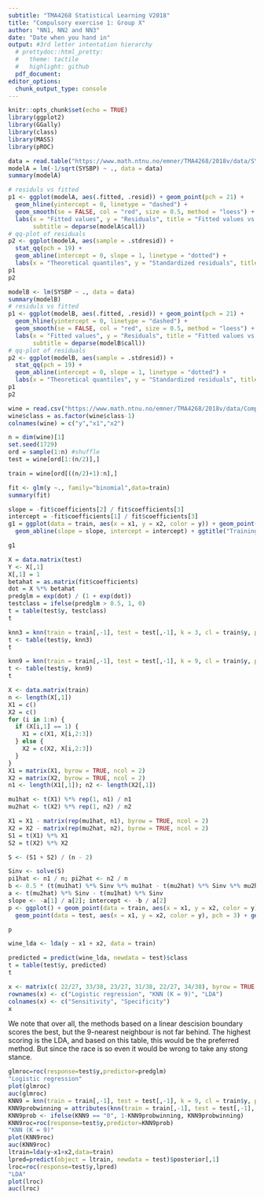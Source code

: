 ```yaml
---
subtitle: "TMA4268 Statistical Learning V2018"
title: "Compulsory exercise 1: Group X"
author: "NN1, NN2 and NN3"
date: "Date when you hand in"
output: #3rd letter intentation hierarchy
  # prettydoc::html_pretty:
  #   theme: tactile
  #   highlight: github
  pdf_document:
editor_options: 
  chunk_output_type: console
---
```


```r
knitr::opts_chunk$set(echo = TRUE)
library(ggplot2)
library(GGally)
library(class)
library(MASS)
library(pROC)
```

\section*{Problem 2 - Linear regression} 
```r
data = read.table("https://www.math.ntnu.no/emner/TMA4268/2018v/data/SYSBPreg3uid.txt")
modelA = lm(-1/sqrt(SYSBP) ~ ., data = data)
summary(modelA)
```

\section*{a)}

\begin{itemize}

\item The fittet model has the equation $\hat{Y} = X\hat{\beta}$, where $\hat{\beta} = (X^TX)^{-1}X^TY$, X is the $n \times (p + 1)$ design matrix, and Y is the corresponding response values.

\item "Estimate" is the estimated coeffictients obtaining the minimum residual square error with the data set. The "intercept" is the constant term in the regression model.

\item The "standard error" is the estimated standard deviation in the estimated coefficients. It is given as the square root of $\hat{Var}(\hat{{\beta}_{j}}) = c_{jj}{\hat{\sigma}}^2$, where $c_{ij} = ((X^TX)^{-1})_{ij}$ and ${\hat{\sigma}}^2 = (Y - \hat{Y})^T(Y - \hat{Y}) / (n - p - 1)$.

\item The "t value" is for every coefficent $j$, $\frac{ \hat{{\beta}_j} }{ \sqrt{c_{jj}} \hat{ \sigma } }$ which is t distributed with $n - p - 1$ degrees of freedom under the assumtion that $H_0$ is true, that is, ${\beta}_j$ truly is $0$. "Pr(t > |t|)" is then the probability of obeserving such an extreme t value given that $H_0$ is true. Hence Pr(>|t|) $:= P(|T_{n - p - 1}| \geq |\frac{ \hat{{\beta}_j} }{ \sqrt{c_{jj}} \hat{ \sigma } }|) = 2P(T_{n - p - 1} \geq |\frac{ \hat{{\beta}_j} }{ \sqrt{c_{jj}} \hat{ \sigma } }|)$.

\item The "Residual standard error" is our estimate for the standard deviation of Y. The standard error squared is given as ${ \hat{\sigma} }^2 = (Y - \hat{Y})^T(Y - \hat{Y}) / (n - p - 1)$.

\item The "F - statistic" is used to check the hypothesis of all betas being 0. In the table it is given as $\frac{(TSS - RSS) / p} {RSS / (n - p - 1)}$, which is Fisher distributed with degrees of freedom $p$ and $n - p - 1$, where $TSS := \sum_{i = 1}^{n}(y_i - \bar{y})^2$, and $RSS := \sum_{i = 1}^{n}(y_i - \hat{y}_i)^2$.

\end{itemize}

\subsection{b)}

\begin{itemize}

\item The proportion of variability explained by the model is given by the $R^2 -$ statistic $:= (TSS - RSS) / TSS$, here being equal to 0.2494. Hence our model explains approximately $25\%$ of the variance in the response value.

\end{itemize}
```r
# residuls vs fitted
p1 <- ggplot(modelA, aes(.fitted, .resid)) + geom_point(pch = 21) + 
  geom_hline(yintercept = 0, linetype = "dashed") + 
  geom_smooth(se = FALSE, col = "red", size = 0.5, method = "loess") + 
  labs(x = "Fitted values", y = "Residuals", title = "Fitted values vs. residuals",
       subtitle = deparse(modelA$call))
# qq-plot of residuals
p2 <- ggplot(modelA, aes(sample = .stdresid)) +
  stat_qq(pch = 19) + 
  geom_abline(intercept = 0, slope = 1, linetype = "dotted") +
  labs(x = "Theoretical quantiles", y = "Standardized residuals", title = "Normal Q-Q", subtitle = deparse(modelA$call))
p1
p2
```
\begin{itemize}

\item Looking at the plot of residuals vs. fitted values we note that it does not appear to be a correlation between the value of the response and the variance of the response, and the mean appears to be 0. This fits well with the assumtion of the noise being normally distributed with mean 0 and constant variance.

The QQ-plots strengthens our belief in this assumtion, as the points form a linear line.

\end{itemize}

```r
modelB <- lm(SYSBP ~ ., data = data)
summary(modelB)
# residuls vs fitted
p1 <- ggplot(modelB, aes(.fitted, .resid)) + geom_point(pch = 21) + 
  geom_hline(yintercept = 0, linetype = "dashed") + 
  geom_smooth(se = FALSE, col = "red", size = 0.5, method = "loess") + 
  labs(x = "Fitted values", y = "Residuals", title = "Fitted values vs. residuals",
       subtitle = deparse(modelB$call))
# qq-plot of residuals
p2 <- ggplot(modelB, aes(sample = .stdresid)) +
  stat_qq(pch = 19) + 
  geom_abline(intercept = 0, slope = 1, linetype = "dotted") +
  labs(x = "Theoretical quantiles", y = "Standardized residuals", title = "Normal Q-Q", subtitle = deparse(modelB$call))
p1
p2
```

\begin{itemize}

\item Looking at the diagnostic plots of model B we note that the values in the residuals vs. fitted values plot does not appear to be scattered evenly around the $x$-axis, where the greatest deviances appear to be in the postitive half plane. The QQ-plot also suggests that these residuals are not normally distributed, and thus the regression model fails, and the inference in the summary is not valid. We note that the RSE is considerably larger as well, but since the response is different, it is hard to directly compare. Clearly we prefer model A to make inference about systolic blood pressure, for this model follows the regression error assumptions, where model B fails.

\end{itemize}

\subsection*{c)}

\begin{itemize}

\item The estimate for ${\hat{\beta}}_{BMI}$ is $3.087\cdot 10^{-4}$. 

\item We interpret the estimated coefficient ${\hat{\beta}}_{BMI}$ as the coefficient of the variable containing the value of BMI in the linear expression for $-1 / \sqrt{SYSBP}$, that is, the impact of change in BMI on the response

\[
{\hat{\beta}}_{BMI} = \frac{\partial (-1/\sqrt{SYSBP)}}{\partial BMI}
\]

\item Since ${\hat{\beta}}_{BMI} \sim N({\beta}_{BMI}, {\sigma}^2c_{BMI})$, where $c_{BMI} := \textrm{diagonal entry corresponding to BMI of }(X^TX)^{-1}$ we have

\[
\frac{ {(\hat{\beta}}_{BMI} - {\beta}_{BMI}) / (\sigma \sqrt{c_{BMI}}) }{ \sqrt{ \frac{1}{{\sigma}^2} RSS / (n - p - 1) } } = \frac{ {\hat{\beta}}_{BMI} - {\beta}_{BMI} }{\sqrt{\frac{RSS}{n - p - 1}c_{BMI}}} \sim T_{n - p - 1}
\]

It follows that

\[
Pr({\beta}_{BMI} \in ({\hat{\beta}}_{BMI} - {\hat{\sigma}} \sqrt{c_{BMI}} t_{0.995, 2593}, {\hat{\beta}}_{BMI} - {\hat{\sigma}} \sqrt{c_{BMI}} t_{0.005, 2593} )) = 0.99
\]

Setting $t_{0.005, 2593} = -2.577727$ and $t_{0.995, 2593} = 2.577727$, we compute the interval to be $(2.325282\cdot 10^{-4}, 3.848718\cdot 10^{-4})$. This interval tells us that with probability $0.99$, the true value of the coefficient is contained in this interval.

\item We note that if $H_0$ is true, the center of the t distribution for prediction of $\hat{\beta}_{BMI}$ would be $0$, but the degrees of freedom the same as for this prediction. Hence, a $99\%$ prediction interval for the estimated coefficient would in this case be $(-|2.325282\cdot 10^{-4} -  3.087\cdot 10^{-4}|, |3.848718\cdot 10^{-4} - 3.087\cdot 10^{-4}|) = (-7.61718\cdot 10^{-5}, 7.61718\cdot 10^{-5})$. Clearly our observed value is outside the interval, meaning that the p value must be less than or equal to $0.01$.

\end{itemize}

\section*{d)}

\begin{itemize}

\item Model A predicts the response of these values to be $-0.08667246$, which corresponds to a SYSBP of $133.1183$. 

\item Let $\tilde{Y_0}$ be a new observation of $-1 / \sqrt{SYSBP}$ corresponding to the point ${x_0}$. Since we have $\tilde{Y_0} - {x_0}^T\beta \sim N(0, {\sigma}^2(1 + {x_0}^T(X^TX)^{-1}{x_0}))$ we get

\[
\frac{(\tilde{Y_0} - {x_0}^T\hat{\beta}) / (\sigma \sqrt{1 + {x_0}^T(X^TX)^{-1}x_0})}{\sqrt{\frac{1}{{\sigma}^2} RSS / (n - p - 1)}} = \frac{ \tilde{Y_0} - {x_0}^T\hat{\beta} }{ \hat{\sigma}\sqrt{1 + {x_0}^T(X^TX)^{-1}x_0} } \sim T_{n - p - 1}
\]

letting $\tilde{Y_0} = -\frac{1}{\sqrt{Y_0}}$ we obtain the following prediction interval for SYSBP at $x_0$

\[
Pr(Y_0 \in \bigg( \frac{1} {({x_0}^T\hat{\beta} + \hat{\sigma}kt_{0.05, 2593})^2 }, \frac{1} {({x_0}^T\hat{\beta} + \hat{\sigma} kt_{0.95, 2593})^2}\bigg) ) = 0.90, \\ k = \sqrt{1 + {x_0}^T(X^TX)^{-1}x_0}
\]

Setting $t_{0.05, 2593} = -1.645441$ and $t_{0.95, 2593} = 1.645441$ we compute the following prediction interval $(107.9250, 168.2845)$. 

\item This interval is very large numericaly but also in the state of the person having this blood pressure. It ranges from healty to close to lethal, and it is just a $90\%$ prediction interval. In other words it is not particularly useful. 

\end{itemize}

\section*{Problem 3 - Classification}

\section*{a)}

\begin{itemize}

\item We want to show that $\textrm{logit}(p_i)=\log(\frac{p_i}{1-p_i})$ is a linear function, where $p_i=\frac{e^{\beta_0+\beta_1x_{i1}+\beta_2 x_{i2}}}{1+e^{\beta_0+\beta_1x_{i1}+\beta_2 x_{i2}}}$. We see that 

\[
1-p_i=1-\frac{e^{\beta_0+\beta_1x_{i1}+\beta_2 x_{i2}}}{1+e^{\beta_0+\beta_1x_{i1}+\beta_2 x_{i2}}}=\frac{1}{1+e^{\beta_0+\beta_1x_{i1}+\beta_2 x_{i2}}}.
\]

and thus

\[
\textrm{logit}(p_i)=\log\bigg(\frac{p_i}{1-p_i}\bigg)=\log\Bigg(\frac{\frac{e^{\beta_0+\beta_1x_{i1}+\beta_2 x_{i2}}}{1+e^{\beta_0+\beta_1x_{i1}+\beta_2 x_{i2}}}}{\frac{1}{1+e^{\beta_0+\beta_1x_{i1}+\beta_2 x_{i2}}}}\Bigg)= \log(e^{\beta_0+\beta_1x_{i1}+\beta_2 x_{i2}})=\beta_0+\beta_1x_{i1}+\beta_2 x_{i2}.
\]

So $\textrm{logit}(p_i)$ is linear.

\end{itemize}

```r
wine = read.csv("https://www.math.ntnu.no/emner/TMA4268/2018v/data/Comp1Wine.csv",sep=" ")
wine$class = as.factor(wine$class-1)
colnames(wine) = c("y","x1","x2")

n = dim(wine)[1]
set.seed(1729) 
ord = sample(1:n) #shuffle
test = wine[ord[1:(n/2)],]

train = wine[ord[((n/2)+1):n],]

fit <- glm(y ~., family="binomial",data=train)
summary(fit)
```

\begin{itemize}

\item $\hat{\beta_1}$ and $\hat{\beta_2}$ can be interpreted as how the odds vary with $x_{i1}$, $x_{i2}$ respectively. The odds is given as $\frac{p_i}{1-p_i}$. If the covariate $x_{i1}$ is increased by one unit, the odds is multiplied by $\exp(\beta_1)$. The same is true for $x_{i2}$ and $\exp(\beta_2)$. $hat{\beta}_i, \ i = 0, 1, 2$ and are estimates for the parameters $\beta$ in the model, and are estimated by maximum likelihood on the training data.

\item We find the formula for the class boundary by solving $\hat{Pr}(Y = 1| X) = 0.5$. This gives 

\[
  \frac{e^{\hat{\beta_0}+\hat{\beta_1}x_{i1}+\hat{\beta_2} x_{i2}}}{1+e^{\hat{\beta_0}+\hat{\beta_1}x_{i1}+\hat{\beta_2} x_{i2}}} = 0.5,
\]

so

\[
  0.5e^{\hat{\beta_0}+\hat{\beta_1}x_{i1}+\hat{\beta_2} x_{i2}}=0.5.
\]

This means that we need $\hat{\beta_0}+\hat{\beta_1}x_{i1}+\hat{\beta_2}x_{i2} = 0$. Thus

\[
x_2 = -\frac{\hat{\beta_0}}{\hat{\beta_2}} - \frac{\hat{\beta_1}}{\hat{\beta_2}}x_1,
\]

and we see that the boundary is linear.

\item The training data is plotted with the class boundary.

\end{itemize}

```r
slope = -fit$coefficients[2] / fit$coefficients[3]
intercept = -fit$coefficients[1] / fit$coefficients[3]
g1 = ggplot(data = train, aes(x = x1, y = x2, color = y)) + geom_point(data = train, pch = 3) +
  geom_abline(slope = slope, intercept = intercept) + ggtitle("Training data and logistic boundary")

g1
```

\begin{itemize}

\item From the summary we find that $\hat{\beta_0} = 2.1431$, $\hat{\beta_1} = 0.3245$, $\hat{\beta_2} = -1.9216$. The probability of class 1 given $x_1 = 17$ and $x_2 = 3$ is then

\[
p = \frac{e^{\hat{\beta_0}+\hat{\beta_1}x_{1}+\hat{\beta_2} x_{2}}}{1+e^{\hat{\beta_0}+\hat{\beta_1}x_{1}+\hat{\beta_2} x_{2}}} = 0.8693.
\]

The interpretation of this is that based on the model, the probability of this point belonging to class one is $86.9\%$.

\item The predicted probabilities for the test set is visualized in a confusion matrix with a cut-off of $0.5$. The sensitivity is then $22 / 27 = 0.8148$, and specificity is $33 / 38 = 0.8684$. Since the sensitivity and specificity is high, the classification model appears to fit the dataset well. Perhaps a linear boundary is fitting.

\end{itemize}

```r
X = data.matrix(test)
Y <- X[,1]
X[,1] = 1
betahat = as.matrix(fit$coefficients)
dot = X %*% betahat
predglm = exp(dot) / (1 + exp(dot))
testclass = ifelse(predglm > 0.5, 1, 0)
t = table(test$y, testclass)
t
```

\section*{b)}

\begin{itemize}

\item The expression

\[
P(Y = j | X = x_0) = \frac{1}{K} \sum_{i \in N_0} I(y_i = j)
\]

returns the proporiton of the $K$ nearest neighbours of $x_0$ belonging to class $j$. $K$ is the number of neighbours we are considering, and the set $N_0$ contains all these neigbours. $I(y_i = j)$ is an indictor function taking the value $1$ when the argument is true, and $0$ otherwise.

\item We have fitted the model below.

\item For $K = 3$, the confusion table is shown below. The sensitivity and specificty is respectively $23 / 27 = 0.8519$ and $29 / 38 = 0.7632$. It scores a bit lower than classification by logistic regression, but it appears to perform ok.

\end{itemize}

```r
knn3 = knn(train = train[,-1], test = test[,-1], k = 3, cl = train$y, prob = FALSE)
t <- table(test$y, knn3)
t
```

\begin{itemize}

\item We repeat with $K = 9$. The confusion table is shown below. The sensitivity and specificity is now respectively $23 / 27 = 0.8519$ and $31 / 38 = 0.8158$. This model has higher sensitivity and specificity than the $3$-nearest neighbour model, and we therefore prefer this one. If we choose $K$ very small, we risk overfitting the data, and with very large $K$ the model is possibly not flexible enough. We therefore search for the optimal $K$.

\end{itemize}

```r
knn9 = knn(train = train[,-1], test = test[,-1], k = 9, cl = train$y, prob = FALSE)
t <- table(test$y, knn9)
t
```

\section*{c)}

\begin{itemize}

\item ${\pi}_k$ is the probability of an observation being from class $k$, that is, the probability of getting a sample from a certain wine, wine $1$ or $2$ in this case. ${\mu}_k$ is the expected value of a point from class $k$, in our case the expected values of $(x1, x2)$ corresponding to wine $1$ and wine $2$. $\Sigma$ is the variance matrix of the distribution of a class, here assumed to be equal for every class. Hence we assume that the variance in observations of $(x1, x2)$ are the same for both wine $1$ and $2$. $f_k(x)$ is the distribution of points $(x1, x2)$, coming from class $k$, i. e. wine $1$ and $2$, which we assume takes the form of the normal distribution with mean ${\mu}_k$ and variance $\Sigma$.

\end{itemize}

```r
X <- data.matrix(train)
n <- length(X[,1])
X1 = c() 
X2 = c()
for (i in 1:n) {
  if (X[i,1] == 1) {
    X1 = c(X1, X[i,2:3])
  } else {
    X2 = c(X2, X[i,2:3])
  }
}
X1 = matrix(X1, byrow = TRUE, ncol = 2)
X2 = matrix(X2, byrow = TRUE, ncol = 2)
n1 <- length(X1[,1]); n2 <- length(X2[,1])

mu1hat <- t(X1) %*% rep(1, n1) / n1
mu2hat <- t(X2) %*% rep(1, n2) / n2

X1 = X1 - matrix(rep(mu1hat, n1), byrow = TRUE, ncol = 2)
X2 = X2 - matrix(rep(mu2hat, n2), byrow = TRUE, ncol = 2)
S1 = t(X1) %*% X1
S2 = t(X2) %*% X2

S <- (S1 + S2) / (n - 2)
```

\begin{itemize}

\item To estimate ${\pi}_k$ we consider the proportion of observations coming from class $k$, that is, $\hat{\pi}_k = \frac{n_k}{n}$. We compute $\hat{\pi}_1 = 32 / 65 = 0.4923$ and $\hat{pi}_2 = 33 / 65 = 0.5077$. To estimate ${\mu_k}$ we consider the estimated mean of points coming from class $k$, that is $\hat{\mu}_k = \frac{1}{n_k} \sum_{i, y_i = k} x_i$, which we compute to be: $\hat{\mu}_1 = (16.7781, 5.4575)^T$, $\hat{\mu}_2 = (19.6879, 3.0536)^T$. To estimate $\Sigma$ we consider the estimated variance for each class, $\hat{\Sigma}_k := \frac{1}{n_k - 1}\sum_{i, y_i = k} (X_i - \hat{\mu}_k)(X_i - \hat{\mu}_k)^T$, and compute: 
\[
\hat{\Sigma} = \sum_{k = 1}^2 \frac{n_k - 1}{n - 2} \hat{\Sigma}_k = 
\begin{bmatrix}
  6.2014 & -0.4447 \\
  -0.4447 & 1.1678
\end{bmatrix}
\]

\item The desicion boundary is given by the equality $P(Y = 0 | X) = P(Y = 1 | X)$, that is

\[
\frac{\pi_0 f_0(x)}{\sum_{i = 0}^{1}\pi_kf_i(x)} = \frac{\pi_1 f_1(x)}{\sum_{i = 0}^{1}\pi_kf_i(x)}
\]

which simplifies to 

\[
\pi_0 \exp(-\frac{1}{2}(x - \mu_0)^T{\Sigma}^{-1}(x - \mu_0)) = \pi_1 \exp(-\frac{1}{2}(x - \mu_1)^T{\Sigma}^{-1}(x - \mu_1))
\]

taking the logarithm on both sides yields

\[
\log(\pi_0) - \frac{1}{2}({\mu_0}^T{\Sigma}^{-1}\mu_0 - 2{\mu_0}^T{\Sigma}^{-1}x + x^T{\Sigma}^{-1}x) = \log(\pi_1) - \frac{1}{2}({\mu_1}^T{\Sigma}^{-1}\mu_1 - 2{\mu_1}^T{\Sigma}^{-1}x + x^T{\Sigma}^{-1}x) 
\]

and finally

\[
\log(\pi_0) - \frac{1}{2}{\mu_0}^T{\Sigma}^{-1}\mu_0 + {\mu_0}^T{\Sigma}^{-1}x = {\delta}_0(x) = \log(\pi_1) - \frac{1}{2}{\mu_1}^T{\Sigma}^{-1}\mu_1 + {\mu_1}^T{\Sigma}^{-1}x = {\delta}_1(x)
\]

\item We note that this descision rule is the same as classifying to the class with highest probability. Let $\hat{\delta}_k(x) := \log(\hat{\pi_k}) - \frac{1}{2}{\hat{\mu_k}}^T{\Sigma}^{-1}\hat{\mu_k} + {\hat{\mu_k}}^T{\hat{\Sigma}}^{-1}x$. And so, by the previous task, we have

\[
\hat{\delta}_0(x) = \hat{\delta}_1(x)
\]

and the boundary becomes

\[
\log(\hat{\pi_0}) + \frac{1}{2}{\hat{\mu_0}}^T{\Sigma}^{-1}\hat{\mu_0} - {\hat{\mu_0}}^T{\hat{\Sigma}}^{-1}x = \log(\hat{\pi_1}) + \frac{1}{2}{\hat{\mu_1}}^T{\Sigma}^{-1}\hat{\mu_1} - {\hat{\mu_1}}^T{\hat{\Sigma}}^{-1}x
\]

that is

\[
\frac{1}{2}({\hat{\mu}_0}^T {\hat{\Sigma}}^{-1}\hat{\mu_0} - {\hat{\mu}_1}^T {\hat{\Sigma}}^{-1}\hat{\mu_1}) + \log\bigg(\frac{\hat{\pi}_0}{\hat{\pi}_1}\bigg) + ({\hat{\mu}_1}^T{\hat{\Sigma}}^{-1} - {\hat{\mu}_0}^T{\hat{\Sigma}}^{-1})x = 0
\]

Inserting our estimates from the training set we get the boudary

\[
x_2 = 0.1711x_1 + 1.1205
\]

\item The descision boundary with both the training and test observations is shown below (circles are from the training set)

\end{itemize}

```r
Sinv <- solve(S)
pi1hat <- n1 / n; pi2hat <- n2 / n
b <- 0.5 * (t(mu1hat) %*% Sinv %*% mu1hat - t(mu2hat) %*% Sinv %*% mu2hat) + log(pi1hat / pi2hat) 
a <- t(mu2hat) %*% Sinv - t(mu1hat) %*% Sinv
slope <- -a[1] / a[2]; intercept <- -b / a[2]
p <- ggplot() + geom_point(data = train, aes(x = x1, y = x2, color = y), pch = 1) +
  geom_point(data = test, aes(x = x1, y = x2, color = y), pch = 3) + geom_abline(slope = slope, intercept = intercept)

p
```

\begin{itemize}

\item Done below

\end{itemize}

```r
wine_lda <- lda(y ~ x1 + x2, data = train)
```

\begin{itemize}

\item The confusion table is show below. We get a sesitivity of $22 / 27 = 0.8148$, and a specificity of $34 / 38 = 0.8947$. The performance is good compared to the logistic regression and KNN. Perhaps the data fit a linear model, and the normal distribution assumtion is not so far off. 

\end{itemize}

```r
predicted = predict(wine_lda, newdata = test)$class
t = table(test$y, predicted)
t
```

\begin{itemize}

\item The most important diffence in regard to using LDA or QDA would be that with QDA we expect the variance of the classes to be different, and hence use different covariance matrices in their distributions. This allows for a more flexible fit to the data.

\end{itemize}

\section*{d)}

\begin{itemize}

\item To get in indication of the performance of the different classification methods, we list their sensitivity and specificity

\end{itemize}

```r
x <- matrix(c( 22/27, 33/38, 23/27, 31/38, 22/27, 34/38), byrow = TRUE, ncol = 2)
rownames(x) <- c("Logistic regression", "KNN (K = 9)", "LDA")
colnames(x) <- c("Sensitivity", "Specificity")
x
```

We note that over all, the methods based on a linear descision boundary scores the best, but the $9$-nearest neighbour is not far behind. The highest scoring is the LDA, and based on this table, this would be the preferred method. But since the race is so even it would be wrong to take any stong stance.

\begin{itemize}

\item A reciever operating characteristics curve is plot of sensitivity vs. specificity for a classifier, as we let the cut-off take on values in $[0, 1]$. An ROC curve is useful, since it indicates if there excist a particular cut-off giving both high sensitivity and specificity, that is, if the curve takes on values in the top left corner of the plot. Below are ROC plots for the three classifiers. We note that all three classifiers have points on their ROC curve close to the top left corner, but the two linear descision boundaries get closest. These methods also have the highest AUC value, that is, the area under the ROC curve, which suggests they are the over-all best classifiers for general cut-off. 

\end{itemize}

```r
glmroc=roc(response=test$y,predictor=predglm)
"Logistic regression"
plot(glmroc)
auc(glmroc)
KNN9 = knn(train = train[,-1], test = test[,-1], k = 9, cl = train$y, prob = F)
KNN9probwinning = attributes(knn(train = train[,-1], test = test[,-1], k = 9, cl = train$y, prob = TRUE))$prob
KNN9prob <- ifelse(KNN9 == "0", 1-KNN9probwinning, KNN9probwinning)
KNN9roc=roc(response=test$y,predictor=KNN9prob) 
"KNN (K = 9)"
plot(KNN9roc)
auc(KNN9roc)
ltrain=lda(y~x1+x2,data=train)
lpred=predict(object = ltrain, newdata = test)$posterior[,1]
lroc=roc(response=test$y,lpred)
"LDA"
plot(lroc)
auc(lroc)
```

